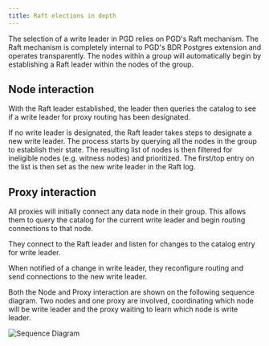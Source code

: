 ```yaml
---
title: Raft elections in depth
---
```


The selection of a write leader in PGD relies on PGD's Raft mechanism. The Raft mechanism is completely internal to PGD's BDR Postgres extension and operates transparently. The nodes within a group will automatically begin by establishing a Raft leader within the nodes of the group. 

## Node interaction

With the Raft leader established, the leader then queries the catalog to see if a write leader for proxy routing has been designated.

If no write leader is designated, the Raft leader takes steps to designate a new write leader. The process starts by querying all the nodes in the group to establish their state. The resulting list of nodes is then filtered for ineligible nodes (e.g. witness nodes) and prioritized. The first/top entry on the list is then set as the new write leader in the Raft log.

## Proxy interaction

All proxies will initially connect any data node in their group. This allows them to query the catalog for the current write leader and begin routing connections to that node.

They connect to the Raft leader and listen for changes to the catalog entry for write leader.

When notified of a change in write leader, they reconfigure routing and send connections to the new write leader.

Both the Node and Proxy interaction are shown on the following sequence diagram. Two nodes and one proxy are involved, coordinating which node will be write leader and the proxy waiting to learn which node is write leader.

![Sequence Diagram](images/PGD5sequencediagram.png)

